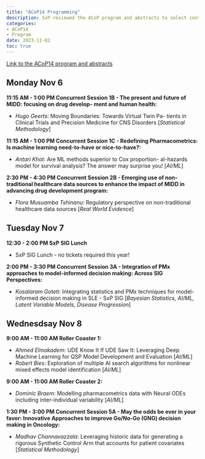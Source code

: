 ```yaml
---
title: "ACoP14 Programming"
description: SxP reviewed the ACoP program and abstracts to select content of interest for SxP
categories: 
- ACoP14
- Program
date: 2023-11-02
toc: true
---
```


[Link to the ACoP14 program and abstracts](https://www.go-acop.org/default.asp?id=47&keuze=meeting&mid=39)

## Monday Nov 6


**11:15 AM  - 1:00 PM Concurrent Session 1B - The present and future of MIDD: focusing on drug develop- ment and human health:**

- _Hugo Geerts_: Moving Boundaries: Towards Virtual Twin Pa- tients in Clinical Trials and Precision Medicine for CNS Disorders [_Statistical Methodology_]

**11:15 AM  - 1:00 PM Concurrent Session 1C - Redefining Pharmacometrics: Is machine learning need-to-have or nice-to-have?:**

- _Antari Khot_: Are ML methods superior to Cox proportion- al-hazards model for survival analysis? The answer may surprise you! [_AI/ML_]

**2:30 PM - 4:30 PM Concurrent Session 2B - Emerging use of non-traditional healthcare data sources to enhance the impact of MIDD in advancing drug development program:**

- _Flora Musuamba Tshinanu_: Regulatory perspective on non-traditional healthcare data sources [_Real World Evidence_]



## Tuesday Nov 7


**12:30 - 2:00 PM SxP SIG Lunch**

- SxP SIG Lunch - no tickets required this year!

**2:00 PM - 3:30 PM Concurrent Session 3A - Integration of PMx approaches to model-informed decision making: Across SIG Perspectives:**

- _Kosalaram Goteti_: Integrating statistics and PMx techniques for model-informed decision making in SLE - SxP SIG [_Bayesian Statistics, AI/ML, Latent Variable Models, Disease Progression_]



## Wednesdsay Nov 8


**9:00 AM - 11:00 AM Roller Coaster 1:**

- _Ahmed Elmokadem_: UDE Know It If UDE Saw It: Leveraging Deep Machine Learning for QSP Model Development and Evaluation [_AI/ML_]
- _Robert Bies_: Exploration of multiple AI search algorithms for nonlinear mixed effects model identification [_AI/ML_]

**9:00 AM - 11:00 AM Roller Coaster 2:**

- _Dominic Braem_: Modelling pharmacometrics data with Neural ODEs including inter-individual variability [_AI/ML_]

**1:30 PM - 3:00 PM Concurrent Session 5A - May the odds be ever in your favor: Innovative Approaches to improve Go/No-Go (GNG) decision making in Oncology:**

- _Madhav Channavazzala_: Leveraging historic data for generating a rigorous Synthetic Control Arm that accounts for patient covariates [_Statistical Methodology_]


